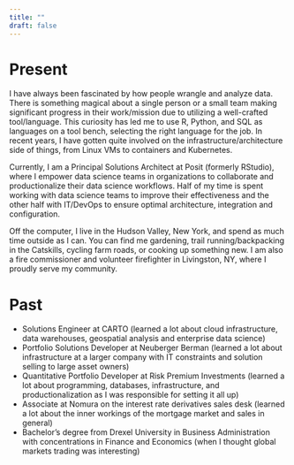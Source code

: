 ```yaml
---
title: ""
draft: false
---
```


# Present

I have always been fascinated by how people wrangle and analyze data. There is something magical about a single person or a small team making significant progress in their work/mission due to utilizing a well-crafted tool/language. This curiosity has led me to use R, Python, and SQL as languages on a tool bench, selecting the right language for the job. In recent years, I have gotten quite involved on the infrastructure/architecture side of things, from Linux VMs to containers and Kubernetes.

Currently, I am a Principal Solutions Architect at Posit (formerly RStudio), where I empower data science teams in organizations to collaborate and productionalize their data science workflows. Half of my time is spent working with data science teams to improve their effectiveness and the other half with IT/DevOps to ensure optimal architecture, integration and configuration.

Off the computer, I live in the Hudson Valley, New York, and spend as much time outside as I can. You can find me gardening, trail running/backpacking in the Catskills, cycling farm roads, or cooking up something new. I am also a fire commissioner and volunteer firefighter in Livingston, NY, where I proudly serve my community.

# Past

* Solutions Engineer at CARTO (learned a lot about cloud infrastructure, data warehouses, geospatial analysis and enterprise data science)
* Portfolio Solutions Developer at Neuberger Berman (learned a lot about infrastructure at a larger company with IT constraints and solution selling to large asset owners)
* Quantitative Portfolio Developer at Risk Premium Investments (learned a lot about programming, databases, infrastructure, and productionalization as I was responsible for setting it all up)
* Associate at Nomura on the interest rate derivatives sales desk (learned a lot about the inner workings of the mortgage market and sales in general)
* Bachelor's degree from Drexel University in Business Administration with concentrations in Finance and Economics (when I thought global markets trading was interesting)



